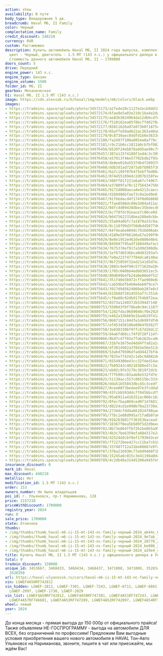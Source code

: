 ```yaml
---
action: show
availability: В пути
body_type: Внедорожник 5 дв.
breadcrumb: Haval M6, II Family
color: Черный
complectation_name: Family
credit_discount: 148210
currency: RUR
custom: Растаможен
description: Купить автомобиль Haval M6, II 2024 года выпуска, комплектация Family,
  цвет - Черный, двигатель - 1.5 MT (143 л.с.) у официального дилера в г. Ульяновск.
  Стоимость данного автомобиля Haval M6, II – 1709000
doors_count: 5
drive: Передний
engine_power: 143 л.с.
engine_type: Бензин
engine_volume: 1500
folder_id: M6, II
gearbox: Механическая
h1: Haval M6, II 1.5 MT (143 л.с.)
image: https://cdn.alexsab.ru/b/haval/img/models/m6/colors/black.webp
images:
- https://tradeins.space/uploads/photo/34572173/a2fe4e20c1127e2ecb9dd19690aab44c.jpg
- https://tradeins.space/uploads/photo/34572174/6faa9e5a03e210c1ba4e2da58f29e7ab.jpg
- https://tradeins.space/uploads/photo/34572175/ae83b36249b4da12db6cdfee82628778.jpg
- https://tradeins.space/uploads/photo/34572176/f518162ea05f8bcff40278ae5aabe006.jpg
- https://tradeins.space/uploads/photo/34572177/85811626a97a973b8f1875eaa78a29e4.jpg
- https://tradeins.space/uploads/photo/34572178/65affe59ad622ac363a40a8e1da73b37.jpg
- https://tradeins.space/uploads/photo/34572179/0c8739aec0ddfd1b6e3633eeccf229b7.jpg
- https://tradeins.space/uploads/photo/34572180/fa2497f100a8854a0af79c1a7a8031a0.jpg
- https://tradeins.space/uploads/photo/34572181/c9c21b0cc1811b0cbfbf082116423eb3.jpg
- https://tradeins.space/uploads/photo/34976456/b520f24eb878add5ae98c7931767b7cc.jpg
- https://tradeins.space/uploads/photo/34976457/387a115f4180f1ed4c3c399d15eab7e4.jpg
- https://tradeins.space/uploads/photo/34976458/e57013f46e57702bdb2f95e29fb30d58.jpg
- https://tradeins.space/uploads/photo/34976459/de0ee010a5537db4f20937051fa7444e.jpg
- https://tradeins.space/uploads/photo/34976460/ddb3d1ad72873abfb085f30a0e22faaa.jpg
- https://tradeins.space/uploads/photo/34976461/6a7c189f87b475ebf7bd86a827c965d8.jpg
- https://tradeins.space/uploads/photo/34976462/0744551094dc2d97b150fee646c1d438.jpg
- https://tradeins.space/uploads/photo/34976463/506ff81f221e6a6fcf4967ada85e6f84.jpg
- https://tradeins.space/uploads/photo/34976464/e37809fa78c127564347566ad9b5ca50.jpg
- https://tradeins.space/uploads/photo/34976465/9172d008aeca4e4213caecea1d82cb0e.jpg
- https://tradeins.space/uploads/photo/34976466/d1b0d86bfaef3c9a2ed9e01a3c55bd05.jpg
- https://tradeins.space/uploads/photo/34976467/91fbbdacd4f174f0d66868bddd7eb341.jpg
- https://tradeins.space/uploads/photo/34976021/ffae0588dc09e3d84a411e29a7955c27.jpg
- https://tradeins.space/uploads/photo/34976022/04fc4d09438dbec35bdecd64736d6a10.jpg
- https://tradeins.space/uploads/photo/34976023/bc778fdc91eace7c80ce0d1d66bde0b6.jpg
- https://tradeins.space/uploads/photo/34976024/b6475622318bea208e0cbbce97cfb31b.jpg
- https://tradeins.space/uploads/photo/34976025/25a04a0bfc7a1870a33c9aa6ff9144ca.jpg
- https://tradeins.space/uploads/photo/34976026/8c118f99d3f50dbdd5077466ae563678.jpg
- https://tradeins.space/uploads/photo/34976027/64f4eabe089dc791b606abe3ce85ba11.jpg
- https://tradeins.space/uploads/photo/34976028/4189e59f66166a57e299f9679aaea86e.jpg
- https://tradeins.space/uploads/photo/34976029/8e0e1952e463de4880d464a8b25d04ec.jpg
- https://tradeins.space/uploads/photo/34976030/845047795adf168449afac099f503277.jpg
- https://tradeins.space/uploads/photo/34975634/7675378ef91fa3d9d300dba081288b39.jpg
- https://tradeins.space/uploads/photo/34975635/1ef67db536bca0d83293afdefaa11af7.jpg
- https://tradeins.space/uploads/photo/34975636/7e0a2237477f84dca0148ad5c100c19b.jpg
- https://tradeins.space/uploads/photo/34975637/9bf25059f32ed2141d5d7e27f3c2499b.jpg
- https://tradeins.space/uploads/photo/34975638/2083c9e0f98c5771620a10cdc55530fb.jpg
- https://tradeins.space/uploads/photo/34975639/1705c040bb4edb03651ec5a2830b986d.jpg
- https://tradeins.space/uploads/photo/34975640/80d699b4fb24a0e80e0f51504531ff78.jpg
- https://tradeins.space/uploads/photo/34975641/351f40d3b972cffae960e0a8fbb376a4.jpg
- https://tradeins.space/uploads/photo/34975642/cab59bdfb4b0e6e68f9ce7d59ab90f33.jpg
- https://tradeins.space/uploads/photo/34975643/3917d945624060ab287e8cbac8eddbd1.jpg
- https://tradeins.space/uploads/photo/34975644/b15b0d71814555af7c251dc5831c90a0.jpg
- https://tradeins.space/uploads/photo/34975645/cf8a60c92db91754b072eaaa24623cf3.jpg
- https://tradeins.space/uploads/photo/36089752/0373a1240372b5394d7148fb66628ffe.jpg
- https://tradeins.space/uploads/photo/36089753/5500d3f0f78ba0c94c118752ce6f5b7f.jpg
- https://tradeins.space/uploads/photo/36089754/1202fdac0689040cf0e292b08ecb8bda.jpg
- https://tradeins.space/uploads/photo/36089755/e4b2a33b669e1ba4629f41ad94e8a191.jpg
- https://tradeins.space/uploads/photo/36089756/0607151c84dfe1d699fdf46db7b677ae.jpg
- https://tradeins.space/uploads/photo/36089757/ef453458106e8964fb562f5e2ccc698b.jpg
- https://tradeins.space/uploads/photo/36089758/3e830330bf9ffc67d28dc1588dcae85c.jpg
- https://tradeins.space/uploads/photo/36089759/d4a6fd68cc74fd728f114f4896927223.jpg
- https://tradeins.space/uploads/photo/36089866/8bd7c47f01e7fab262bca0ea235ecbbe.jpg
- https://tradeins.space/uploads/photo/36089867/31b7e1675ed4dd4ffa82a2ac3b01dc02.jpg
- https://tradeins.space/uploads/photo/36089868/4f3014982a3f043e56e513eab9d613ce.jpg
- https://tradeins.space/uploads/photo/36089869/53abd79506dfadd4427bf4e010677121.jpg
- https://tradeins.space/uploads/photo/36089870/7825e774242c1ebc9d881decaaa3ff15.jpg
- https://tradeins.space/uploads/photo/36089871/65549300e43cc32fded14ac9fa307514.jpg
- https://tradeins.space/uploads/photo/36089822/fb69243c40210388ed7c3a3273319ffd.jpg
- https://tradeins.space/uploads/photo/36089823/eb02c9fe3170c3819f2dcbf6d86cc845.jpg
- https://tradeins.space/uploads/photo/36089824/f7fb98cc03aab8e532fd7eff5e2867ef.jpg
- https://tradeins.space/uploads/photo/36089825/51138acc557c06515bc3334912e25f3b.jpg
- https://tradeins.space/uploads/photo/36089826/dda51b55843dbc45c3cedf1d752c509d.jpg
- https://tradeins.space/uploads/photo/36089827/0cee08f3bedee97e3fcddab1b7d1f854.jpg
- https://tradeins.space/uploads/photo/36089790/43fcbb593ddcff045bbcdf52ab8fc2f2.jpg
- https://tradeins.space/uploads/photo/36089791/95a6911a416152ac068c16272231a9fd.jpg
- https://tradeins.space/uploads/photo/36089792/0fecfbaa069ced0f147681335fd0d72a.jpg
- https://tradeins.space/uploads/photo/36089793/d8224cd1e990b78a23739e2ccd917604.jpg
- https://tradeins.space/uploads/photo/36089794/2734dcfdd4a661024f88aad9be65a9c6.jpg
- https://tradeins.space/uploads/photo/36089795/77bc1e08d995a71fa8b07a6d56f03666.jpg
- https://tradeins.space/uploads/photo/36089796/91b2636817f36353bacea416f4adb37b.jpg
- https://tradeins.space/uploads/photo/36089797/18367f0ea5b589f5d2d9eedff3fe0fcc.jpg
- https://tradeins.space/uploads/photo/36089782/8b73e864ffbf2b1be8b5a95009fed76e.jpg
- https://tradeins.space/uploads/photo/36089783/4b3c7be6359efa884317e24ba37013d9.jpg
- https://tradeins.space/uploads/photo/36089784/42524ddcbf0ef1793043ce81fc0d46f4.jpg
- https://tradeins.space/uploads/photo/36089785/ff2272bee427cc11ba7c61845407bd50.jpg
- https://tradeins.space/uploads/photo/36089786/337407712a31be80667e9fa2ab54ef0e.jpg
- https://tradeins.space/uploads/photo/36089787/376a23d930c77e9d9460f1b0b8d3f103.jpg
- https://tradeins.space/uploads/photo/36089788/15245a6c015c3e41198a0d4b3e2bcf4f.jpg
- https://tradeins.space/uploads/photo/36089789/4c2db48a31445200a945fe937cfaec44.jpg
insurance_discount: 0
mark_id: Haval
max_discount: 448210
metallic: Нет
modification_id: 1.5 MT (143 л.с.)
order: 153
owners_number: Не было владельцев
poi_id: г. Ульяновск, пр-т Нариманова, 128
price: 2157210
priceWithDiscount: 1709000
registry_year: 2024
run: 0
sale_price: 1709000
state: Отличное
thumbs:
- /img/thumbs/thumb_haval-m6-ii-15-mt-143-лс-family-черный-2024_ab44c_0.webp
- /img/thumbs/thumb_haval-m6-ii-15-mt-143-лс-family-черный-2024_9e7ab_1.webp
- /img/thumbs/thumb_haval-m6-ii-15-mt-143-лс-family-черный-2024_28778_2.webp
- /img/thumbs/thumb_haval-m6-ii-15-mt-143-лс-family-черный-2024_be006_3.webp
- /img/thumbs/thumb_haval-m6-ii-15-mt-143-лс-family-черный-2024_a29e4_4.webp
title: Купить Haval M6, II 1.5 MT (143 л.с.) у официального дилера в Ульяновске
total: 9
tradein_discount: 150000
unique_id: 3453667, 3468433, 3468434, 3468437, 3471008, 3471009, 3528348, 3528349,
  3528350
url: https://haval-ulyanovsk.ru/cars/haval-m6-ii-15-mt-143-лс-family-черный-2024/
vin: LGWEF4A50RF742812
vin_hidden: LGWEF-2812, LGWEF-7301, LGWEF-7243, LGWEF-6711, LGWEF-6601, LGWEF-7289,
  LGWEF-2097, LGWEF-1730, LGWEF-2029
vin_list: LGWEF4A50RF742812, LGWEF4A50RF747301, LGWEF4A51RF747243, LGWEF4A53RF746711,
  LGWEF4A57RF746601, LGWEF4A53RF747289, LGWEF4A52RF742097, LGWEF4A54RF741730, LGWEF4A57RF742029
wheel: левый
year: 2024
---
```

До конца месяца - прямая выгода до 150 000р от официального прайса! Также объявляем НЕ-ГОСПРОГРАММУ - выгода на автомобили ДЛЯ ВСЕХ, без ограничений по профессиям! Предложим Вам выгодные условия приобретения вашего нового автомобиля в HAVAL Тон-Авто Ульяновск на Нариманова, звоните, пишите в чат или приезжайте, мы ждём Вас!

